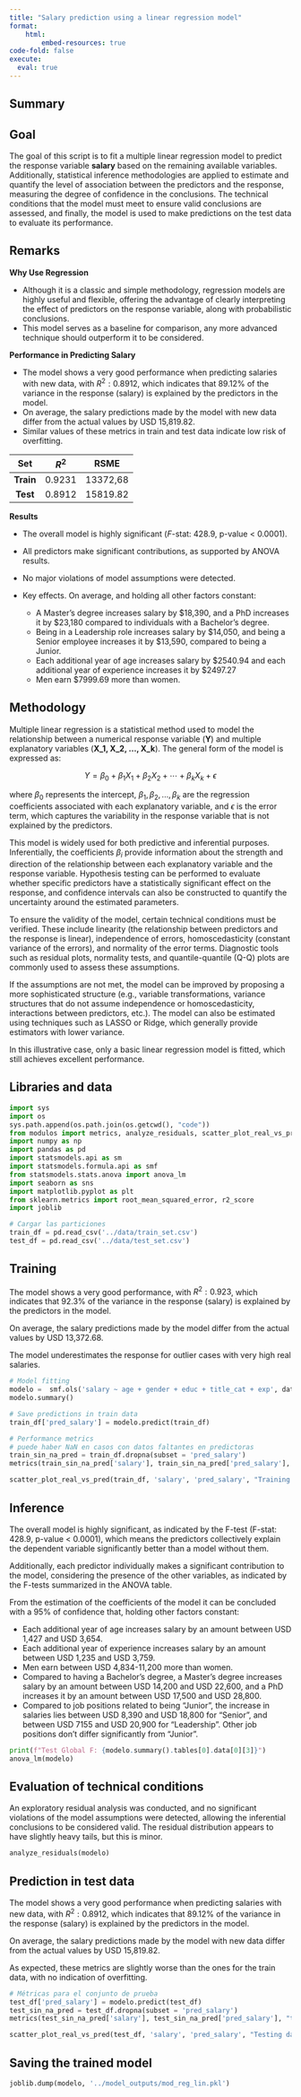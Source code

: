 ```yaml
---
title: "Salary prediction using a linear regression model"
format:
    html:
        embed-resources: true
code-fold: false
execute: 
  eval: true
---
```


## Summary

::: {.callout-tip}
## Goal

The goal of this script is to fit a multiple linear regression model to predict the response variable **salary** based on the remaining available variables. Additionally, statistical inference methodologies are applied to estimate and quantify the level of association between the predictors and the response, measuring the degree of confidence in the conclusions. The technical conditions that the model must meet to ensure valid conclusions are assessed, and finally, the model is used to make predictions on the test data to evaluate its performance.
:::

::: {.callout-note}
## Remarks

**Why Use Regression**

- Although it is a classic and simple methodology, regression models are highly useful and flexible, offering the advantage of clearly interpreting the effect of predictors on the response variable, along with probabilistic conclusions.  
- This model serves as a baseline for comparison, any more advanced technique should outperform it to be considered.

**Performance in Predicting Salary**

- The model shows a very good performance when predicting salaries with new data, with $R^2: 0.8912$, which indicates that 89.12% of the variance in the response (salary) is explained by the predictors in the model. 
- On average, the salary predictions made by the model with new data differ from the actual values by USD 15,819.82.
- Similar values of these metrics in train and test data indicate low risk of overfitting.

|  **Set**  | **$R^2$** | **RSME** |
|:---------:|:---------:|:--------:|
| **Train** |   0.9231  | 13372,68 |
|  **Test** |   0.8912  | 15819.82 |

<!-- mejorar: no hardcodear estos valores, tomarlos de los objetos de abajo -->

**Results**

- The overall model is highly significant ($F$-stat: 428.9, p-value < 0.0001).  
- All predictors make significant contributions, as supported by ANOVA results.  
- No major violations of model assumptions were detected.
- Key effects. On average, and holding all other factors constant:

    - A Master's degree increases salary by $18,390, and a PhD increases it by $23,180 compared to individuals with a Bachelor's degree.
    - Being in a Leadership role increases salary by $14,050, and being a Senior employee increases it by $13,590, compared to being a Junior.
    - Each additional year of age increases salary by $2540.94 and each additional year of experience increases it by $2497.27
    - Men earn $7999.69 more than women.
:::

## Methodology

Multiple linear regression is a statistical method used to model the relationship between a numerical response variable (**Y**) and multiple explanatory variables (**X_1, X_2, ..., X_k**). The general form of the model is expressed as:

$$Y = \beta_0 + \beta_1X_1 + \beta_2X_2 + \cdots + \beta_kX_k + \epsilon$$

where $\beta_0$ represents the intercept, $\beta_1, \beta_2, ..., \beta_k$ are the regression coefficients associated with each explanatory variable, and $\epsilon$ is the error term, which captures the variability in the response variable that is not explained by the predictors.

This model is widely used for both predictive and inferential purposes. Inferentially, the coefficients $\beta_i$ provide information about the strength and direction of the relationship between each explanatory variable and the response variable. Hypothesis testing can be performed to evaluate whether specific predictors have a statistically significant effect on the response, and confidence intervals can also be constructed to quantify the uncertainty around the estimated parameters.

To ensure the validity of the model, certain technical conditions must be verified. These include linearity (the relationship between predictors and the response is linear), independence of errors, homoscedasticity (constant variance of the errors), and normality of the error terms. Diagnostic tools such as residual plots, normality tests, and quantile-quantile (Q-Q) plots are commonly used to assess these assumptions. 

If the assumptions are not met, the model can be improved by proposing a more sophisticated structure (e.g., variable transformations, variance structures that do not assume independence or homoscedasticity, interactions between predictors, etc.). The model can also be estimated using techniques such as LASSO or Ridge, which generally provide estimators with lower variance.

In this illustrative case, only a basic linear regression model is fitted, which still achieves excellent performance.

## Libraries and data

```python
import sys
import os
sys.path.append(os.path.join(os.getcwd(), "code"))
from modulos import metrics, analyze_residuals, scatter_plot_real_vs_pred
import numpy as np
import pandas as pd
import statsmodels.api as sm
import statsmodels.formula.api as smf
from statsmodels.stats.anova import anova_lm
import seaborn as sns
import matplotlib.pyplot as plt
from sklearn.metrics import root_mean_squared_error, r2_score
import joblib

# Cargar las particiones
train_df = pd.read_csv('../data/train_set.csv')
test_df = pd.read_csv('../data/test_set.csv')
```

## Training

The model shows a very good performance, with $R^2: 0.923$, which indicates that 92.3% of the variance in the response (salary) is explained by the predictors in the model. 

On average, the salary predictions made by the model differ from the actual values by USD 13,372.68.

The model underestimates the response for outlier cases with very high real salaries.

```python
# Model fitting
modelo =  smf.ols('salary ~ age + gender + educ + title_cat + exp', data = train_df).fit()
modelo.summary()

# Save predictions in train data
train_df['pred_salary'] = modelo.predict(train_df)

# Performance metrics
# puede haber NaN en casos con datos faltantes en predictoras
train_sin_na_pred = train_df.dropna(subset = 'pred_salary') 
metrics(train_sin_na_pred['salary'], train_sin_na_pred['pred_salary'], "train")
```

```python
scatter_plot_real_vs_pred(train_df, 'salary', 'pred_salary', "Training data", label = " - Salary (USD)")
```

## Inference

The overall model is highly significant, as indicated by the F-test (F-stat: 428.9, p-value < 0.0001), which means the predictors collectively explain the dependent variable significantly better than a model without them.

Additionally, each predictor individually makes a significant contribution to the model, considering the presence of the other variables, as indicated by the F-tests summarized in the ANOVA table.

From the estimation of the coefficients of the model it can be concluded with a 95% of confidence that, holding other factors constant:

- Each additional year of age increases salary by an amount between USD 1,427 and USD 3,654.
- Each additional year of experience increases salary by an amount between USD 1,235 and USD 3,759.
- Men earn between USD 4,834-11,200  more than women.
- Compared to having a Bachelor's degree, a Master's degree increases salary by an amount between USD 14,200 and USD 22,600, and a PhD increases it by an amount between USD 17,500 and USD 28,800.
- Compared to job positions related to being "Junior", the increase in salaries lies between USD 8,390 and USD 18,800 for "Senior", and between USD 7155 and USD 20,900 for "Leadership". Other job positions don't differ significantly from "Junior".

```python
print(f"Test Global F: {modelo.summary().tables[0].data[0][3]}")
anova_lm(modelo)
```

## Evaluation of technical conditions

An exploratory residual analysis was conducted, and no significant violations of the model assumptions were detected, allowing the inferential conclusions to be considered valid. The residual distribution appears to have slightly heavy tails, but this is minor.

```python
analyze_residuals(modelo)
```

## Prediction in test data

The model shows a very good performance when predicting salaries with new data, with $R^2: 0.8912$, which indicates that 89.12% of the variance in the response (salary) is explained by the predictors in the model. 

On average, the salary predictions made by the model with new data differ from the actual values by USD 15,819.82.

As expected, these metrics are slightly worse than the ones for the train data, with no indication of overfitting.

```python
# Métricas para el conjunto de prueba
test_df['pred_salary'] = modelo.predict(test_df)
test_sin_na_pred = test_df.dropna(subset = 'pred_salary')
metrics(test_sin_na_pred['salary'], test_sin_na_pred['pred_salary'], "test")
```

```python
scatter_plot_real_vs_pred(test_df, 'salary', 'pred_salary', "Testing data", label = " - Salary (USD)")
```

## Saving the trained model

```python
joblib.dump(modelo, '../model_outputs/mod_reg_lin.pkl')
```